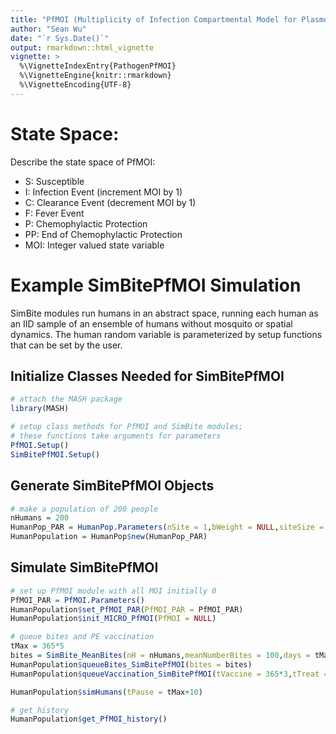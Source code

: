 ```yaml
---
title: "PfMOI (Multiplicity of Infection Compartmental Model for Plasmodium falciparum Transmission)"
author: "Sean Wu"
date: "`r Sys.Date()`"
output: rmarkdown::html_vignette
vignette: >
  %\VignetteIndexEntry{PathogenPfMOI}
  %\VignetteEngine{knitr::rmarkdown}
  %\VignetteEncoding{UTF-8}
---
```

# State Space:

Describe the state space of PfMOI:

  * S: Susceptible
  * I: Infection Event (increment MOI by 1)
  * C: Clearance Event (decrement MOI by 1)
  * F: Fever Event
  * P: Chemophylactic Protection
  * PP: End of Chemophylactic Protection
  * MOI: Integer valued state variable

# Example SimBitePfMOI Simulation

SimBite modules run humans in an abstract space, running each human as an IID sample of an ensemble of humans without mosquito or spatial dynamics. The human random variable is parameterized by setup functions that can be set by the user.

## Initialize Classes Needed for SimBitePfMOI

```r
# attach the MASH package
library(MASH)

# setup class methods for PfMOI and SimBite modules;
# these functions take arguments for parameters
PfMOI.Setup()
SimBitePfMOI.Setup()
```

## Generate SimBitePfMOI Objects

```r
# make a population of 200 people
nHumans = 200
HumanPop_PAR = HumanPop.Parameters(nSite = 1,bWeight = NULL,siteSize = nHumans,siteMin = nHumans)
HumanPopulation = HumanPop$new(HumanPop_PAR)
```

## Simulate SimBitePfMOI

```r
# set up PfMOI module with all MOI initially 0
PfMOI_PAR = PfMOI.Parameters()
HumanPopulation$set_PfMOI_PAR(PfMOI_PAR = PfMOI_PAR)
HumanPopulation$init_MICRO_PfMOI(PfMOI = NULL)

# queue bites and PE vaccination
tMax = 365*5
bites = SimBite_MeanBites(nH = nHumans,meanNumberBites = 100,days = tMax,plot = FALSE)
HumanPopulation$queueBites_SimBitePfMOI(bites = bites)
HumanPopulation$queueVaccination_SimBitePfMOI(tVaccine = 365*3,tTreat = (365*3)+1,fracPop = 0.25)

HumanPopulation$simHumans(tPause = tMax+10)

# get history
HumanPopulation$get_PfMOI_history()
```
